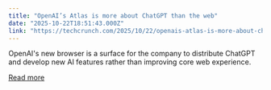 ```yaml
---
title: "OpenAI’s Atlas is more about ChatGPT than the web"
date: "2025-10-22T18:51:43.000Z"
link: "https://techcrunch.com/2025/10/22/openais-atlas-is-more-about-chatgpt-than-the-web/"
---
```


OpenAI's new browser is a surface for the company to distribute ChatGPT and develop new AI features rather than improving core web experience.

[Read more](https://techcrunch.com/2025/10/22/openais-atlas-is-more-about-chatgpt-than-the-web/)
